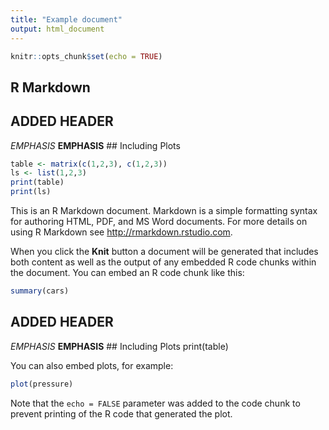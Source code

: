 ```yaml
---
title: "Example document"
output: html_document
---
```


```r
knitr::opts_chunk$set(echo = TRUE)
```

## R Markdown
## ADDED HEADER
*EMPHASIS* **EMPHASIS**
## Including Plots

```r

table <- matrix(c(1,2,3), c(1,2,3))
ls <- list(1,2,3)
print(table)
print(ls)
```

This is an R Markdown document. Markdown is a simple formatting syntax for authoring HTML, PDF, and MS Word documents. For more details on using R Markdown see <http://rmarkdown.rstudio.com>.

When you click the **Knit** button a document will be generated that includes both content as well as the output of any embedded R code chunks within the document. You can embed an R code chunk like this:

```r
summary(cars)
```
## ADDED HEADER
*EMPHASIS* **EMPHASIS**
## Including Plots
print(table)

You can also embed plots, for example:

```r
plot(pressure)
```

Note that the `echo = FALSE` parameter was added to the code chunk to prevent printing of the R code that generated the plot.
